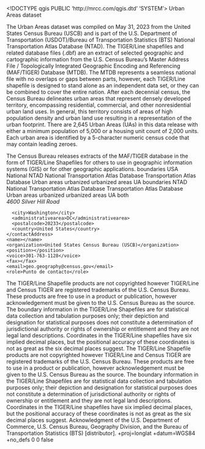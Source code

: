 <!DOCTYPE qgis PUBLIC 'http://mrcc.com/qgis.dtd' 'SYSTEM'>
<qgis version="3.28.8-Firenze">
  <identifier>Urban Areas</identifier>
  <parentidentifier></parentidentifier>
  <language></language>
  <type>dataset</type>
  <title>Urban Areas</title>
  <abstract>The Urban Areas dataset was compiled on May 31, 2023 from the United States Census Bureau (USCB) and is part of the U.S. Department of Transportation (USDOT)/Bureau of Transportation Statistics (BTS) National Transportation Atlas Database (NTAD). The TIGER/Line shapefiles and related database files (.dbf) are an extract of selected geographic and cartographic information from the U.S. Census Bureau's Master Address File / Topologically Integrated Geographic Encoding and Referencing (MAF/TIGER) Database (MTDB). The MTDB represents a seamless national file with no overlaps or gaps between parts, however, each TIGER/Line shapefile is designed to stand alone as an independent data set, or they can be combined to cover the entire nation. After each decennial census, the Census Bureau delineates urban areas that represent densely developed territory, encompassing residential, commercial, and other nonresidential urban land uses. In general, this territory consists of areas of high population density and urban land use resulting in a representation of the urban footprint. There are 2,645 Urban Areas (UAs) in this data release with either a minimum population of 5,000 or a housing unit count of 2,000 units. Each urban area is identified by a 5-character numeric census code that may contain leading zeroes.

The Census Bureau releases extracts of the MAF/TIGER database in the form of TIGER/Line Shapefiles for others to use in geographic information systems (GIS) or for other geographic applications.</abstract>
  <keywords vocabulary="Buscar claves">
    <keyword>boundaries</keyword>
    <keyword>USA</keyword>
    <keyword>National</keyword>
    <keyword>NTAD</keyword>
    <keyword>National Transportation Atlas Database</keyword>
    <keyword>Transportation</keyword>
    <keyword>Atlas</keyword>
    <keyword>Database</keyword>
    <keyword>Urban</keyword>
    <keyword>areas</keyword>
    <keyword>urbanized</keyword>
    <keyword>urbanized areas</keyword>
    <keyword>UA</keyword>
  </keywords>
  <keywords vocabulary="gmd:topicCategory">
    <keyword>boundaries</keyword>
    <keyword>NTAD</keyword>
    <keyword>National Transportation Atlas Database</keyword>
    <keyword>Transportation</keyword>
    <keyword>Atlas</keyword>
    <keyword>Database</keyword>
    <keyword>Urban</keyword>
    <keyword>areas</keyword>
    <keyword>urbanized</keyword>
    <keyword>urbanized areas</keyword>
    <keyword>UA</keyword>
  </keywords>
  <contact>
    <contactAddress>
      <type>both</type>
      <address>4600 Silver Hill Road</address>
      <city>Washington</city>
      <administrativearea>DC</administrativearea>
      <postalcode>20233</postalcode>
      <country>United States</country>
    </contactAddress>
    <name></name>
    <organization>United States Census Bureau (USCB)</organization>
    <position></position>
    <voice>301-763-1128</voice>
    <fax></fax>
    <email>geo.geography@census.gov</email>
    <role>Punto de contacto</role>
  </contact>
  <links>
    <link format="" type="download" url="https://doi.org/10.21949/1522282" mimeType="" size="" description="" name="Open Data Catalog"/>
  </links>
  <fees></fees>
  <constraints type="Limitaciones de uso">The TIGER/Line Shapefile products are not copyrighted however TIGER/Line and Census TIGER are registered trademarks of the U.S. Census Bureau. These products are free to use in a product or publication, however acknowledgement must be given to the U.S. Census Bureau as the source. The boundary information in the TIGER/Line Shapefiles are for statistical data collection and tabulation purposes only; their depiction and designation for statistical purposes does not constitute a determination of jurisdictional authority or rights of ownership or entitlement and they are not legal land descriptions. Coordinates in the TIGER/Line shapefiles have six implied decimal places, but the positional accuracy of these coordinates is not as great as the six decimal places suggest.</constraints>
  <constraints type="Limitaciones de uso">The TIGER/Line Shapefile products are not copyrighted however TIGER/Line and Census TIGER are registered trademarks of the U.S. Census Bureau. These products are free to use in a product or publication, however acknowledgement must be given to the U.S. Census Bureau as the source. The boundary information in the TIGER/Line Shapefiles are for statistical data collection and tabulation purposes only; their depiction and designation for statistical purposes does not constitute a determination of jurisdictional authority or rights of ownership or entitlement and they are not legal land descriptions. Coordinates in the TIGER/Line shapefiles have six implied decimal places, but the positional accuracy of these coordinates is not as great as the six decimal places suggest.</constraints>
  <rights>Acknowledgment of the U.S. Department of Commerce, U.S. Census Bureau, Geography Division, and the Bureau of Transportation Statistics (BTS) [distributor].</rights>
  <encoding></encoding>
  <crs>
    <spatialrefsys nativeFormat="Wkt">
      <wkt></wkt>
      <proj4>+proj=longlat +datum=WGS84 +no_defs</proj4>
      <srsid>0</srsid>
      <srid>0</srid>
      <authid></authid>
      <description></description>
      <projectionacronym></projectionacronym>
      <ellipsoidacronym></ellipsoidacronym>
      <geographicflag>false</geographicflag>
    </spatialrefsys>
  </crs>
  <extent>
    <spatial minx="-178.4435929999999928" crs="EPSG:4326" miny="-14.60181299999999993" maxy="71.43978599999999801" maxz="0" dimensions="2" minz="0" maxx="146.15441799999999262"/>
  </extent>
</qgis>
